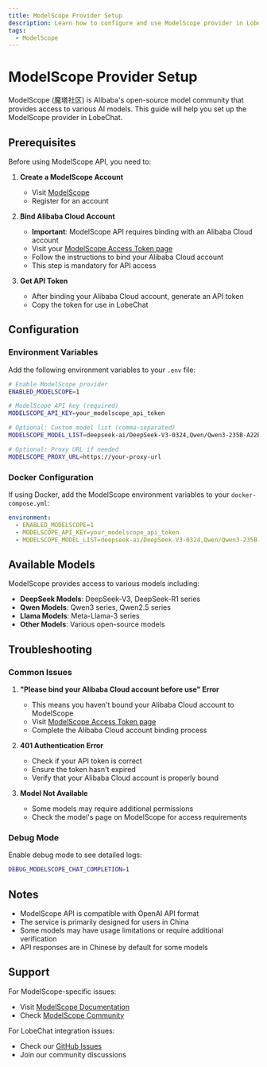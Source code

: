 ```yaml
---
title: ModelScope Provider Setup
description: Learn how to configure and use ModelScope provider in LobeChat
tags:
  - ModelScope
---
```


# ModelScope Provider Setup

ModelScope (魔塔社区) is Alibaba's open-source model community that provides access to various AI models. This guide will help you set up the ModelScope provider in LobeChat.

## Prerequisites

Before using ModelScope API, you need to:

1. **Create a ModelScope Account**
   - Visit [ModelScope](https://www.modelscope.cn/)
   - Register for an account

2. **Bind Alibaba Cloud Account**
   - **Important**: ModelScope API requires binding with an Alibaba Cloud account
   - Visit your [ModelScope Access Token page](https://www.modelscope.cn/my/myaccesstoken)
   - Follow the instructions to bind your Alibaba Cloud account
   - This step is mandatory for API access

3. **Get API Token**
   - After binding your Alibaba Cloud account, generate an API token
   - Copy the token for use in LobeChat

## Configuration

### Environment Variables

Add the following environment variables to your `.env` file:

```bash
# Enable ModelScope provider
ENABLED_MODELSCOPE=1

# ModelScope API key (required)
MODELSCOPE_API_KEY=your_modelscope_api_token

# Optional: Custom model list (comma-separated)
MODELSCOPE_MODEL_LIST=deepseek-ai/DeepSeek-V3-0324,Qwen/Qwen3-235B-A22B

# Optional: Proxy URL if needed
MODELSCOPE_PROXY_URL=https://your-proxy-url
```

### Docker Configuration

If using Docker, add the ModelScope environment variables to your `docker-compose.yml`:

```yaml
environment:
  - ENABLED_MODELSCOPE=1
  - MODELSCOPE_API_KEY=your_modelscope_api_token
  - MODELSCOPE_MODEL_LIST=deepseek-ai/DeepSeek-V3-0324,Qwen/Qwen3-235B-A22B
```

## Available Models

ModelScope provides access to various models including:

- **DeepSeek Models**: DeepSeek-V3, DeepSeek-R1 series
- **Qwen Models**: Qwen3 series, Qwen2.5 series
- **Llama Models**: Meta-Llama-3 series
- **Other Models**: Various open-source models

## Troubleshooting

### Common Issues

1. **"Please bind your Alibaba Cloud account before use" Error**
   - This means you haven't bound your Alibaba Cloud account to ModelScope
   - Visit [ModelScope Access Token page](https://www.modelscope.cn/my/myaccesstoken)
   - Complete the Alibaba Cloud account binding process

2. **401 Authentication Error**
   - Check if your API token is correct
   - Ensure the token hasn't expired
   - Verify that your Alibaba Cloud account is properly bound

3. **Model Not Available**
   - Some models may require additional permissions
   - Check the model's page on ModelScope for access requirements

### Debug Mode

Enable debug mode to see detailed logs:

```bash
DEBUG_MODELSCOPE_CHAT_COMPLETION=1
```

## Notes

- ModelScope API is compatible with OpenAI API format
- The service is primarily designed for users in China
- Some models may have usage limitations or require additional verification
- API responses are in Chinese by default for some models

## Support

For ModelScope-specific issues:

- Visit [ModelScope Documentation](https://www.modelscope.cn/docs)
- Check [ModelScope Community](https://www.modelscope.cn/community)

For LobeChat integration issues:

- Check our [GitHub Issues](https://github.com/lobehub/lobe-chat/issues)
- Join our community discussions
